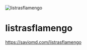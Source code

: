 
<Meta title="Example/Introduction" />

![listrasflamengo](https://saviomd.com/listrasflamengo/logo192.png)

# listrasflamengo

https://saviomd.com/listrasflamengo

